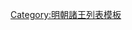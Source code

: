 {{ming|title=明朝襄陵國諸王|ed=襄陵國|head=[[永乐 (明朝)|永樂]]二年（[[1404年]]）封。|
{{ming/title}}
{{ming/list|襄陵莊穆王|[[朱沖炑]]<ref>《明實錄》</ref><ref>《韓憲王朱松墓誌》</ref>|朱松、庶二子|[[1404年]]—[[1477年]]|永樂二年封。[[成化]]十三年薨。}}
{{ming/list|襄陵恭惠王|[[朱範址]]|朱沖炑、嫡一子|[[1479年]]—[[1506年]]|成化十五年襲封。[[正德 (明朝)|正德]]元年薨。}}
{{ming/list|襄陵安穆王|[[朱徵鈐]]|朱範址、庶一子|[[1511年]]—[[1538年]]|正德六年襲封。[[嘉靖]]十七年薨。}}
{{ming/list|襄陵端和王|[[朱偕浰]]|朱徵鈐、庶一子|追封|正德七年封[[鎮國將軍]]。十五年卒。以孫[[朱融焚|融焚]]襲封。追封諡端和王。}}
{{ming/list|襄陵懿簡王|[[朱旭橦]]|朱偕浰、庶一子|追封|初封[[輔國將軍]]，嘉靖十六年改封[[长孙 (封号)|長孫]]。二十年卒。以子融焚襲封。追封諡懿簡王。}}
{{ming/list|襄陵順清王|[[朱融焚]]|朱旭橦、庶一子|[[1546年]]—[[1582年]]|嘉靖二十五年襲封。[[萬曆]]十年薨。}}
{{ming/list|襄陵恭懿王|[[朱謨墡]]|朱融焚、嫡一子|[[1582年]]—[[1583年]]|[[隆庆 (明朝)|隆慶]]元年封[[长子 (封号)|長子]]。萬曆十年襲封。十一年薨。}}
{{ming/list|襄陵溫恪王|[[朱朗鐀]]|朱謨墡、嫡一子|[[1587年]]—[[1617年]]|萬曆十五年襲封。四十五年薨。}}
{{ming/list|襄陵王|[[朱璟洗]]|朱朗鐀、嫡一子|[[1620年]]—？年|萬曆三十三年封長子，[[泰昌]]元年襲封。薨。}}
{{ming/list|襄陵王|[[朱逵梚]]|朱璟洗、子|？年—[[1644年]]|不知何年襲封。[[崇禎]]十七年十月，[[清朝|清]]致[[北京]]。}}
{{ming/note|備註}}
{{ming/note|ref}}
}}<noinclude>
[[Category:明朝諸王列表模板]]
</noinclude>